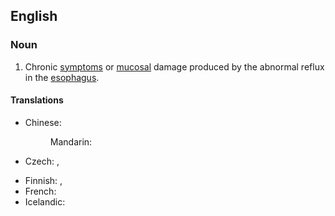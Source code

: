 ==English==
{{wikipedia|Gastroesophageal reflux disease}}

===Noun===
{{en-noun|-|head=[[gastroesophageal]] [[reflux]]}}

# {{context|pathology}} Chronic [[symptom]]s or [[mucosal]] damage produced by the abnormal reflux in the [[esophagus]].

====Translations====
{{trans-top|medical condition}}
* Chinese:
*: Mandarin: {{t-|cmn|胃食管反流|tr=wèishíguǎn fǎnliú|sc=Hani}}
* Czech: {{t-|cs|gastroezofageální reflux|m}}, {{t-|cs|jícnový reflux|m}}
{{trans-mid}}
* Finnish: {{t-|fi|närästys}}, {{t-|fi|refluksi}}
* French: {{t+|fr|reflux|m}}
* Icelandic: {{t-|is|vélindabakflæði|n}}
{{trans-bottom}}